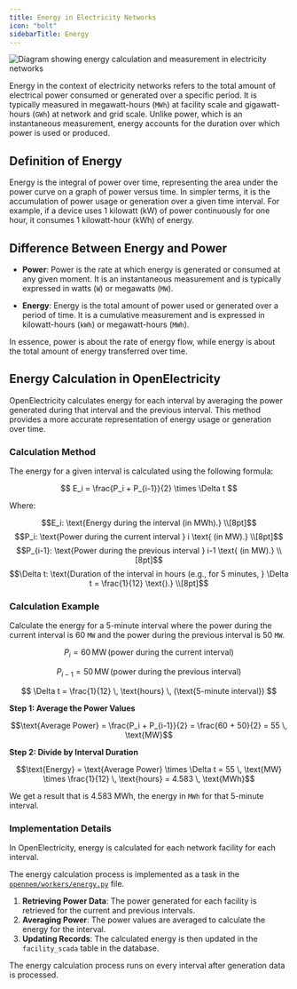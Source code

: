 ```yaml
---
title: Energy in Electricity Networks
icon: "bolt"
sidebarTitle: Energy
---
```


<Frame>
  <img src="/images/energy.png" alt="Diagram showing energy calculation and measurement in electricity networks" />
</Frame>


Energy in the context of electricity networks refers to the total amount of electrical power consumed or generated over a specific period. It is typically measured in megawatt-hours (`MWh`) at facility scale and gigawatt-hours (`GWh`) at network and grid scale. Unlike power, which is an instantaneous measurement, energy accounts for the duration over which power is used or produced.

## Definition of Energy

Energy is the integral of power over time, representing the area under the power curve on a graph of power versus time. In simpler terms, it is the accumulation of power usage or generation over a given time interval. For example, if a device uses 1 kilowatt (kW) of power continuously for one hour, it consumes 1 kilowatt-hour (kWh) of energy.

## Difference Between Energy and Power

- **Power**: Power is the rate at which energy is generated or consumed at any given moment. It is an instantaneous measurement and is typically expressed in watts (`W`) or megawatts (`MW`).

- **Energy**: Energy is the total amount of power used or generated over a period of time. It is a cumulative measurement and is expressed in kilowatt-hours (`kWh`) or megawatt-hours (`MWh`).

In essence, power is about the rate of energy flow, while energy is about the total amount of energy transferred over time.

## Energy Calculation in OpenElectricity

OpenElectricity calculates energy for each interval by averaging the power generated during that interval and the previous interval. This method provides a more accurate representation of energy usage or generation over time.

### Calculation Method

The energy for a given interval is calculated using the following formula:

$$
E_i = \frac{P_i + P_{i-1}}{2} \times \Delta t
$$

Where:

$$E_i: \text{Energy during the interval (in MWh).} \\[8pt]$$
$$P_i: \text{Power during the current interval } i \text{ (in MW).} \\[8pt]$$
$$P_{i-1}: \text{Power during the previous interval } i-1 \text{ (in MW).} \\[8pt]$$
$$\Delta t: \text{Duration of the interval in hours (e.g., for 5 minutes, } \Delta t = \frac{1}{12} \text{).} \\[8pt]$$

### Calculation Example

Calculate the energy for a 5-minute interval where the power during the current interval is 60 `MW` and the power during the previous interval is 50 `MW`.

$$ P_i = 60 \, \text{MW} \, (\text{power during the current interval}) $$

$$ P_{i-1} = 50 \, \text{MW} \, (\text{power during the previous interval}) $$

$$ \Delta t = \frac{1}{12} \, \text{hours} \, (\text{5-minute interval}) $$

**Step 1: Average the Power Values**

$$\text{Average Power} = \frac{P_i + P_{i-1}}{2} = \frac{60 + 50}{2} = 55 \, \text{MW}$$

**Step 2: Divide by Interval Duration**

$$\text{Energy} = \text{Average Power} \times \Delta t = 55 \, \text{MW} \times \frac{1}{12} \, \text{hours} = 4.583 \, \text{MWh}$$

We get a result that is 4.583 MWh, the energy in `MWh` for that 5-minute interval.

### Implementation Details

In OpenElectricity, energy is calculated for each network facility for each interval.

The energy calculation process is implemented as a task in the [`opennem/workers/energy.py`](https://github.com/opennem/opennem/blob/master/opennem/workers/energy.py) file.

1. **Retrieving Power Data**: The power generated for each facility is retrieved for the current and previous intervals.
2. **Averaging Power**: The power values are averaged to calculate the energy for the interval.
3. **Updating Records**: The calculated energy is then updated in the `facility_scada` table in the database.

The energy calculation process runs on every interval after generation data is processed.
